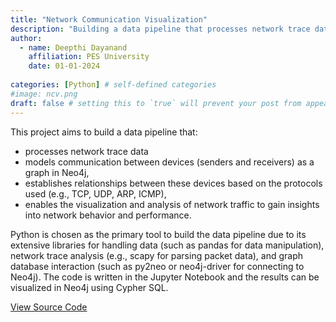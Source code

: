 ```yaml
---
title: "Network Communication Visualization"
description: "Building a data pipeline that processes network trace data and storing it in a Neo4j graph database to allow for efficient visualization and analysis of network communication patterns."
author:
  - name: Deepthi Dayanand
    affiliation: PES University
    date: 01-01-2024
    
categories: [Python] # self-defined categories
#image: ncv.png
draft: false # setting this to `true` will prevent your post from appearing on your listing page until you're ready!
---
```


<!-- <div style="text-align: justify">  -->


This project aims to build a data pipeline that:

- processes network trace data 
- models communication between devices (senders and receivers) as a graph in Neo4j,
- establishes relationships between these devices based on the protocols used (e.g., TCP, UDP, ARP, ICMP),
- enables the visualization and analysis of network traffic to gain insights into network behavior and performance.

Python is chosen as the primary tool to build the data pipeline due to its extensive libraries for handling data (such as pandas for data manipulation), network trace analysis (e.g., scapy for parsing packet data), and graph database interaction (such as py2neo or neo4j-driver for connecting to Neo4j). The code is written in the Jupyter Notebook and the results can be visualized in Neo4j using Cypher SQL.

<a href="https://github.com/DeepthiDayanand/Network-Communication-Visualization" type="button" class="btn btn-outline-primary btn-sm">View Source Code</a>

<!-- </div>  -->
